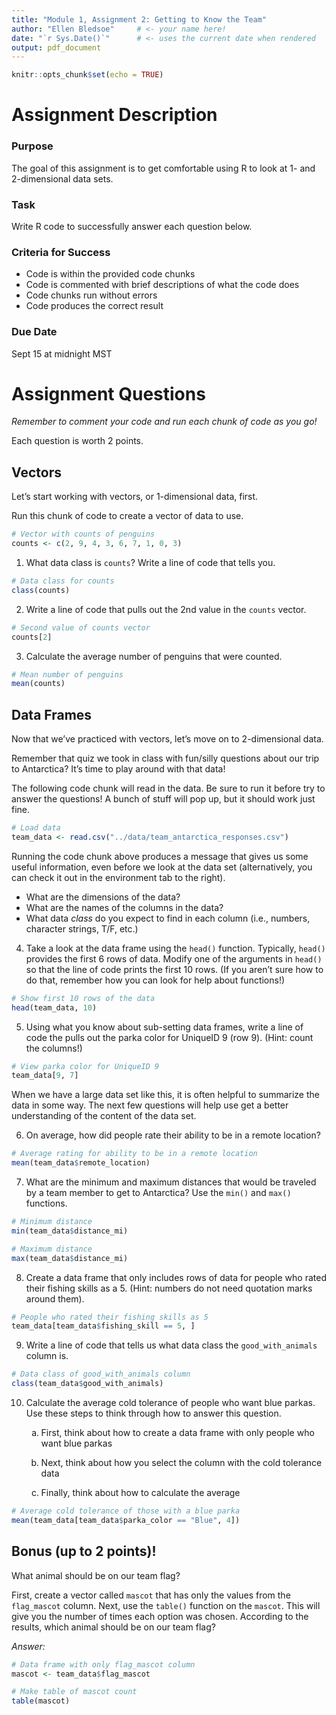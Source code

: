 ```yaml
---
title: "Module 1, Assignment 2: Getting to Know the Team"
author: "Ellen Bledsoe"     # <- your name here!
date: "`r Sys.Date()`"      # <- uses the current date when rendered
output: pdf_document
---
```


```r
knitr::opts_chunk$set(echo = TRUE)
```

# Assignment Description

### Purpose

The goal of this assignment is to get comfortable using R to look at 1- and 2-dimensional data sets.

### Task

Write R code to successfully answer each question below.

### Criteria for Success

-   Code is within the provided code chunks
-   Code is commented with brief descriptions of what the code does
-   Code chunks run without errors
-   Code produces the correct result

### Due Date

Sept 15 at midnight MST

# Assignment Questions

*Remember to comment your code and run each chunk of code as you go!*

Each question is worth 2 points.

## Vectors

Let's start working with vectors, or 1-dimensional data, first.

Run this chunk of code to create a vector of data to use.

```r
# Vector with counts of penguins
counts <- c(2, 9, 4, 3, 6, 7, 1, 0, 3)
```

1.  What data class is `counts`? Write a line of code that tells you.

```r
# Data class for counts
class(counts)
```

2.  Write a line of code that pulls out the 2nd value in the `counts` vector.

```r
# Second value of counts vector
counts[2]
```

3.  Calculate the average number of penguins that were counted.

```r
# Mean number of penguins
mean(counts)
```

## Data Frames

Now that we've practiced with vectors, let's move on to 2-dimensional data.

Remember that quiz we took in class with fun/silly questions about our trip to Antarctica? It's time to play around with that data!

The following code chunk will read in the data. Be sure to run it before try to answer the questions! A bunch of stuff will pop up, but it should work just fine.

```r
# Load data
team_data <- read.csv("../data/team_antarctica_responses.csv")
```

Running the code chunk above produces a message that gives us some useful information, even before we look at the data set (alternatively, you can check it out in the environment tab to the right).

-   What are the dimensions of the data?
-   What are the names of the columns in the data?
-   What data *class* do you expect to find in each column (i.e., numbers, character strings, T/F, etc.)

4.  Take a look at the data frame using the `head()` function. Typically, `head()` provides the first 6 rows of data. Modify one of the arguments in `head()` so that the line of code prints the first 10 rows. (If you aren't sure how to do that, remember how you can look for help about functions!)

```r
# Show first 10 rows of the data
head(team_data, 10)
```

5.  Using what you know about sub-setting data frames, write a line of code the pulls out the parka color for UniqueID 9 (row 9). (Hint: count the columns!)

```r
# View parka color for UniqueID 9
team_data[9, 7]
```

When we have a large data set like this, it is often helpful to summarize the data in some way. The next few questions will help use get a better understanding of the content of the data set.

6.  On average, how did people rate their ability to be in a remote location?

```r
# Average rating for ability to be in a remote location
mean(team_data$remote_location)
```

7.  What are the minimum and maximum distances that would be traveled by a team member to get to Antarctica? Use the `min()` and `max()` functions.

```r
# Minimum distance
min(team_data$distance_mi)

# Maximum distance
max(team_data$distance_mi)
```

8.  Create a data frame that only includes rows of data for people who rated their fishing skills as a 5. (Hint: numbers do not need quotation marks around them).

```r
# People who rated their fishing skills as 5
team_data[team_data$fishing_skill == 5, ]
```

9.  Write a line of code that tells us what data class the `good_with_animals` column is.

```r
# Data class of good_with_animals column
class(team_data$good_with_animals)
```

10. Calculate the average cold tolerance of people who want blue parkas. Use these steps to think through how to answer this question.

    a.  First, think about how to create a data frame with only people who want blue parkas

    b.  Next, think about how you select the column with the cold tolerance data

    c.  Finally, think about how to calculate the average

```r
# Average cold tolerance of those with a blue parka
mean(team_data[team_data$parka_color == "Blue", 4])
```

## Bonus (up to 2 points)!

What animal should be on our team flag?

First, create a vector called `mascot` that has only the values from the `flag_mascot` column. Next, use the `table()` function on the `mascot`. This will give you the number of times each option was chosen. According to the results, which animal should be on our team flag?

*Answer:*

```r
# Data frame with only flag_mascot column
mascot <- team_data$flag_mascot

# Make table of mascot count
table(mascot)
```
